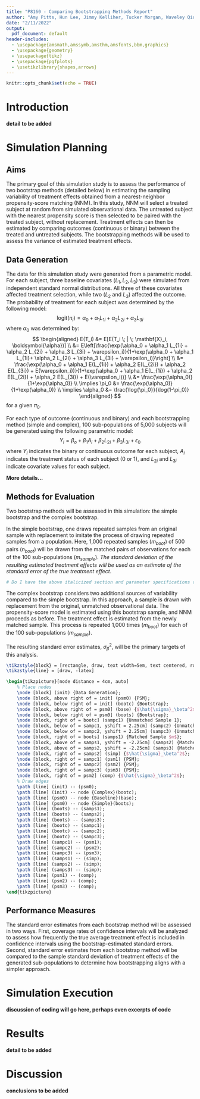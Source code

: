 ```yaml
---
title: "P8160 - Comparing Bootstrapping Methods Report"
author: "Amy Pitts, Hun Lee, Jimmy Kelliher, Tucker Morgan, Waveley Qiu"
date: "2/11/2022"
output:
  pdf_document: default
header-includes: 
  - \usepackage{amsmath,amssymb,amsthm,amsfonts,bbm,graphics}
  - \usepackage{geometry}
  - \usepackage{tikz}
  - \usepackage{pgfplots}
  - \usetikzlibrary{shapes,arrows}
---
```


```r
knitr::opts_chunk$set(echo = TRUE)
```

# Introduction

**detail to be added**

# Simulation Planning

## Aims

The primary goal of this simulation study is to assess the performance of two bootstrap methods (detailed below) in estimating the sampling variability of treatment effects obtained from a nearest-neighbor propensity-score matching (NNM). In this study, NNM will select a treated subject at random from simulated observational data. The untreated subject with the nearest propensity score is then selected to be paired with the treated subject, without replacement. Treatment effects can then be estimated by comparing outcomes (continuous or binary) between the treated and untreated subjects. The bootstrapping methods will be used to assess the variance of estimated treatment effects.

## Data Generation

The data for this simulation study were generated from a parametric model. For each subject, three baseline covariates ($L_1, L_2, L_3$) were simulated from independent standard normal distributions. All three of these covariates affected treatment selection, while two ($L_2$ and $L_3$) affected the outcome. The probability of treatment for each subject was determined by the following model:
$$
\text{logit}(\pi_i) = \alpha_0 + \alpha_1 L_{1i} + \alpha_2 L_{2i} + \alpha_3 L_{3i}
$$
where $\alpha_0$ was determined by:
$$
\begin{aligned}
E(T_i) &= E[E(T_i \; | \; \mathbf{X}_i, \boldsymbol{\alpha})]
\\
&= E\left[\frac{\exp(\alpha_0 + \alpha_1 L_{1i} + \alpha_2 L_{2i} + \alpha_3 L_{3i} + \varepsilon_i)}{1+\exp(\alpha_0 + \alpha_1 L_{1i}+ \alpha_2 L_{2i} + \alpha_3 L_{3i} + \varepsilon_i)}\right]
\\
&= \frac{\exp(\alpha_0 + \alpha_1 E(L_{1i}) + \alpha_2 E(L_{2i}) + \alpha_2 E(L_{3i}) + E(\varepsilon_i))}{1+\exp(\alpha_0 + \alpha_1 E(L_{1i}) + \alpha_2 E(L_{2i}) + \alpha_2 E(L_{3i}) + E(\varepsilon_i))}
\\
&= \frac{\exp(\alpha_0)}{1+\exp(\alpha_0)}
\\
\implies \pi_0 &= \frac{\exp(\alpha_0)}{1+\exp(\alpha_0)}
\\
\implies \alpha_0 &= \frac{\log{\pi_0}}{\log(1-\pi_0)}
\end{aligned}
$$
for a given $\pi_0$.

For each type of outcome (continuous and binary) and each bootstrapping method (simple and complex), 100 sub-populations of 5,000 subjects will be generated using the following parametric model:
$$
Y_i = \beta_o + \beta_1 A_i + \beta_2 L_{2i} + \beta_3 L_{3i} + \epsilon_0
$$
where $Y_i$ indicates the binary or continuous outcome for each subject, $A_i$ indicates the treatment status of each subject (0 or 1), and $L_{2i}$ and $L_{3i}$ indicate covariate values for each subject.

**More details...**

## Methods for Evaluation

Two bootstrap methods will be assessed in this simulation: the simple bootstrap and the complex bootstrap.

In the simple bootstrap, one draws repeated samples from an original sample with replacement to imitate the process of drawing repeated samples from a population. Here, 1,000 repeated samples ($m_{boot}$) of 500 pairs ($n_{boot}$) will be drawn from the matched pairs of observations for each of the 100 sub-populations ($m_{sample}$). *The standard deviation of the resulting estimated treatment effects will be used as an estimate of the standard error of the true treatment effect*.
```r
# Do I have the above italicized section and parameter specifications correct?
```

The complex bootstrap considers two additional sources of variability compared to the simple bootstrap. In this approach, a sample is drawn with replacement from the original, unmatched observational data. The propensity-score model is estimated using this bootstrap sample, and NNM proceeds as before. The treatment effect is estimated from the newly matched sample. This process is repeated 1,000 times ($m_{boot}$) for each of the 100 sub-populations ($m_{sample}$).

The resulting standard error estimates, $\sigma^2_{\beta}$, will be the primary targets of this analysis.

```tikz
\tikzstyle{block} = [rectangle, draw, text width=5em, text centered, rounded corners, minimum height=3em]
\tikzstyle{line} = [draw, -latex]

\begin{tikzpicture}[node distance = 4cm, auto]
    % Place nodes
    \node [block] (init) {Data Generation};
    \node [block, above right of = init] (psm0) {PSM};
    \node [block, below right of = init] (bootc) {Bootstrap};
    \node [block, above right of = psm0] (base) {$\hat{\sigma}_\beta^2$};
    \node [block, below right of = psm0] (boots) {Bootstrap};
    \node [block, right of = bootc] (sampc1) {Unmatched Sample 1};
    \node [block, below of = sampc1, yshift = 2.25cm] (sampc2) {Unmatched Sample 2};
    \node [block, below of = sampc2, yshift = 2.25cm] (sampc3) {Unmatched Sample $m$};
    \node [block, right of = boots] (samps1) {Matched Sample $m$};
    \node [block, above of = samps1, yshift = -2.25cm] (samps2) {Matched Sample 2};
    \node [block, above of = samps2, yshift = -2.25cm] (samps3) {Matched Sample 1};
    \node [block, right of = samps2] (simp) {$\hat{\sigma}_\beta^2$};
    \node [block, right of = sampc1] (psm1) {PSM};
    \node [block, right of = sampc2] (psm2) {PSM};
    \node [block, right of = sampc3] (psm3) {PSM};
    \node [block, right of = psm2] (comp) {$\hat{\sigma}_\beta^2$};
    % Draw edges
    \path [line] (init) -- (psm0);
    \path [line] (init) -- node {Complex}(bootc);
    \path [line] (psm0) -- node {Baseline}(base);
    \path [line] (psm0) -- node {Simple}(boots);
    \path [line] (boots) -- (samps1);
    \path [line] (boots) -- (samps2);
    \path [line] (boots) -- (samps3);
    \path [line] (bootc) -- (sampc1);
    \path [line] (bootc) -- (sampc2);
    \path [line] (bootc) -- (sampc3);
    \path [line] (sampc1) -- (psm1);
    \path [line] (sampc2) -- (psm2);
    \path [line] (sampc3) -- (psm3);
    \path [line] (samps1) -- (simp);
    \path [line] (samps2) -- (simp);
    \path [line] (samps3) -- (simp);
    \path [line] (psm1) -- (comp);
    \path [line] (psm2) -- (comp);
    \path [line] (psm3) -- (comp);
\end{tikzpicture}
```

## Performance Measures

The standard error estimates from each bootstrap method will be assessed in two ways. First, coverage rates of confidence intervals will be analyzed to assess how frequently the true average treatment effect is included in confidence intervals using the bootstrap-estimated standard errors. Second, standard error estimates from each bootstrap method will be compared to the sample standard deviation of treatment effects of the generated sub-populations to determine how bootstrapping aligns with a simpler approach.

# Simulation Execution

**discussion of coding will go here, perhaps even excerpts of code**

# Results

**detail to be added**

# Discussion

**conclusions to be added**
